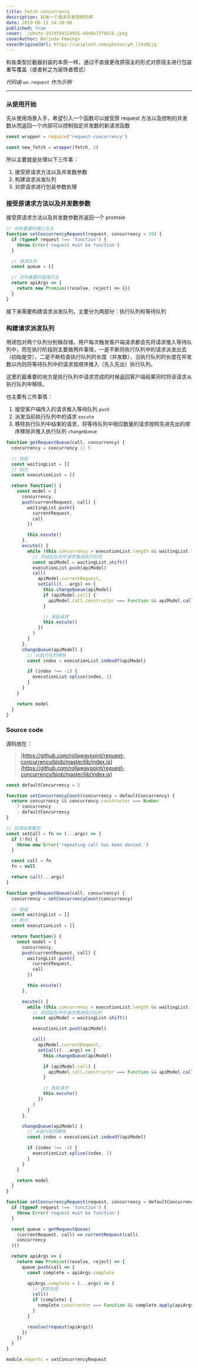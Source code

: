 ```yaml
---
title: Fetch concurrency
description: 封装一个请求并发控制的库
date: 2019-06-13 14:20:00
published: true
cover: ./photo-1533594124935-d848a72fb016.jpeg
coverAuthor: Belinda Fewings
coverOriginalUrl: https://unsplash.com/photos/yR_llXzRCjg
---
```


和各类型拦截器封装的本质一样，通过不直接更改原宿主的形式对原宿主进行包装重写覆盖（或者称之为装饰者模式）

_代码由 `wx.request` 作为示例_

---

### 从使用开始

先从使用场景入手，希望引入一个函数可以接受原 request 方法以及控制的并发数从而返回一个内部可以控制指定并发数的新请求函数

```js
const wrapper = require('request-concurrency')

const new_fetch = wrapper(fetch, 2)
```

所以主要就是处理以下三件事：

1. 接受原请求方法以及并发数参数
2. 构建请求派发队列
3. 对原请求进行包装参数处理

### 接受原请求方法以及并发数参数

接受原请求方法以及并发数参数并返回一个 promsie

```js
// 向外暴露的接口方法
function setConcurrencyRequest(request, concurrency = 10) {
  if (typeof request !== 'function') {
    throw Error('request must be function')
  }

  // 请求队列
  const queue = []

  // 对外暴露的调用方法
  return apiArgs => {
    return new Promise((resolve, reject) => {})
  }
}
```

接下来需要构建请求派发队列，主要分为两部分：执行队列和等待队列

### 构建请求派发队列

用闭包对两个队列分别做存储，用户每次触发客户端请求都会先将请求推入等待队列中，而在执行阶段则主要做两件事情，一是不断将执行队列中的请求派发出去（初始是空），二是不断检查执行队列的长度（并发数），当执行队列的长度在并发数以内则将等待队列中的请求按顺序推入（先入先出）执行队列。

这里的最重要的地方是执行队列中请求完成的时候返回客户端结果同时将该请求从执行队列中移除。

也主要有三件事情：

1. 接受客户端传入的请求推入等待队列 `push`
2. 派发当前执行队列中的请求 `excute`
3. 移除执行队列中结束的请求，将等待队列中相应数量的请求按照先进先出的顺序移除并推入执行队列 `changeQueue`

```js
function getRequestQueue(call, concurrency) {
  concurrency = concurrency || 5

  // 挂起
  const waitingList = []
  // 执行
  const executionList = []

  return function() {
    const model = {
      concurrency,
      push(currentRequest, call) {
        waitingList.push({
          currentRequest,
          call
        })

        this.excute()
      },
      excute() {
        while (this.concurrency > executionList.length && waitingList.length) {
          // 将挂起队列中请求推进执行队列
          const apiModel = waitingList.shift()
          executionList.push(apiModel)
          call(
            apiModel.currentRequest,
            setCall((...args) => {
              this.changeQueue(apiModel)
              if (apiModel.call) {
                apiModel.call.constructor === Function && apiModel.call(...args)
              }

              // 发起请求
              this.excute()
            })
          )
        }
      },
      changeQueue(apiModel) {
        // 从执行队列移除
        const index = executionList.indexOf(apiModel)

        if (index !== -1) {
          executionList.splice(index, 1)
        }
      }
    }

    return model
  }
}
```

### Source code

源码放在：

> [https://github.com/rollawaypoint/request-concurrency/blob/master/lib/index.js](https://github.com/rollawaypoint/request-concurrency/blob/master/lib/index.js)

```js
const defaultConcurrency = 5

function setConcurrencyCount(concurrency = defaultConcurrency) {
  return concurrency && concurrency.constructor === Number
    ? concurrency
    : defaultConcurrency
}

// 回调结束置空
const setCall = fn => (...args) => {
  if (!fn) {
    throw new Error('repeating call has been denied.')
  }

  const call = fn
  fn = null

  return call(...args)
}

function getRequestQueue(call, concurrency) {
  concurrency = setConcurrencyCount(concurrency)

  // 挂起
  const waitingList = []
  // 执行
  const executionList = []

  return function() {
    const model = {
      concurrency,
      push(currentRequest, call) {
        waitingList.push({
          currentRequest,
          call
        })

        this.excute()
      },

      excute() {
        while (this.concurrency > executionList.length && waitingList.length) {
          // 将挂起队列中请求推进执行队列
          const apiModel = waitingList.shift()

          executionList.push(apiModel)

          call(
            apiModel.currentRequest,
            setCall((...args) => {
              this.changeQueue(apiModel)

              if (apiModel.call) {
                apiModel.call.constructor === Function && apiModel.call(...args)
              }

              // 发起请求
              this.excute()
            })
          )
        }
      },

      changeQueue(apiModel) {
        // 从执行队列移除
        const index = executionList.indexOf(apiModel)

        if (index !== -1) {
          executionList.splice(index, 1)
        }
      }
    }

    return model
  }
}

function setConcurrencyRequest(request, concurrency = defaultConcurrency) {
  if (typeof request !== 'function') {
    throw Error('request must be function')
  }

  const queue = getRequestQueue(
    (currentRequest, call) => currentRequest(call),
    concurrency
  )()

  return apiArgs => {
    return new Promise((resolve, reject) => {
      queue.push(call => {
        const complete = apiArgs.complete

        apiArgs.complete = (...args) => {
          // 请求完成
          call()
          if (complete) {
            complete.constructor === Function && complete.apply(apiArgs, args)
          }
        }

        resolve(request(apiArgs))
      })
    })
  }
}

module.exports = setConcurrencyRequest
```
